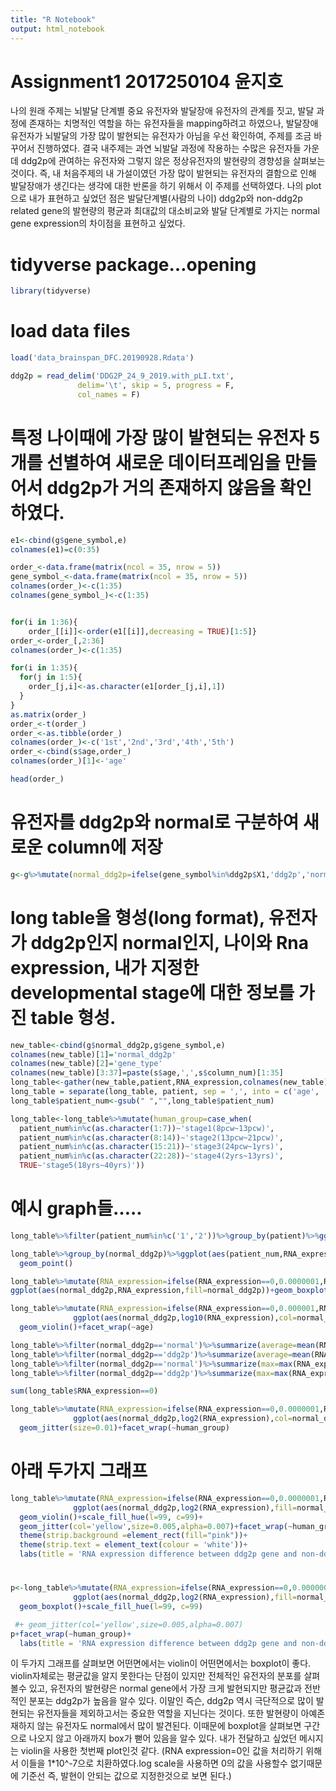 ```yaml
---
title: "R Notebook"
output: html_notebook
---
```


# Assignment1 2017250104 윤지호 
나의 원래 주제는 뇌발달 단계별 중요 유전자와 발달장애 유전자의 관계를 짓고, 발달 과정에 존재하는 
치명적인 역할을 하는 유전자들을 mapping하려고 하였으나, 발달장애 유전자가 뇌발달의 가장 많이 발현되는
유전자가 아님을 우선 확인하여,  주제를 조금 바꾸어서 진행하였다.
결국 내주제는 과연 뇌발달 과정에 작용하는 수많은 유전자들 가운데 ddg2p에 관여하는 유전자와 그렇지 않은
정상유전자의 발현량의 경향성을 살펴보는 것이다. 즉, 내 처음주제의 내 가설이였던 가장 많이 발현되는 유전자의 결함으로 인해 발달장애가 생긴다는 생각에 대한 반론을 하기 위해서 이 주제를 선택하였다.
나의 plot으로 내가 표현하고 싶었던 점은 발달단계별(사람의 나이) ddg2p와 non-ddg2p related gene의 발현량의 평균과 최대값의 대소비교와 발달 단계별로 가지는 normal gene expression의 차이점을 표현하고 싶었다. 


# tidyverse package...opening 
```r
library(tidyverse)
```
# load data files
```r
load('data_brainspan_DFC.20190928.Rdata')

ddg2p = read_delim('DDG2P_24_9_2019.with_pLI.txt', 
               delim='\t', skip = 5, progress = F, 
               col_names = F)

```
# 특정 나이때에 가장 많이 발현되는 유전자 5개를 선별하여 새로운 데이터프레임을 만들어서 ddg2p가 거의 존재하지 않음을 확인하였다.
```r
e1<-cbind(g$gene_symbol,e)
colnames(e1)=c(0:35)

order_<-data.frame(matrix(ncol = 35, nrow = 5))
gene_symbol_<-data.frame(matrix(ncol = 35, nrow = 5))
colnames(order_)<-c(1:35)
colnames(gene_symbol_)<-c(1:35)


for(i in 1:36){
    order_[[i]]<-order(e1[[i]],decreasing = TRUE)[1:5]}
order_<-order_[,2:36]
colnames(order_)<-c(1:35)

for(i in 1:35){
  for(j in 1:5){
    order_[j,i]<-as.character(e1[order_[j,i],1])
  }
}
as.matrix(order_)
order_<-t(order_)
order_<-as.tibble(order_)
colnames(order_)<-c('1st','2nd','3rd','4th','5th')
order_<-cbind(s$age,order_)
colnames(order_)[1]<-'age'
```

```r
head(order_)
```
# 유전자를 ddg2p와 normal로 구분하여 새로운 column에 저장 
```r
g<-g%>%mutate(normal_ddg2p=ifelse(gene_symbol%in%ddg2p$X1,'ddg2p','normal'))
```
# long table을 형성(long format), 유전자가 ddg2p인지 normal인지, 나이와 Rna expression, 내가 지정한 developmental stage에 대한 정보를 가진 table 형성.
```r
new_table<-cbind(g$normal_ddg2p,g$gene_symbol,e)
colnames(new_table)[1]='normal_ddg2p'
colnames(new_table)[2]='gene_type'
colnames(new_table)[3:37]=paste(s$age,',',s$column_num)[1:35]
long_table<-gather(new_table,patient,RNA_expression,colnames(new_table)[3:37],factor_key = TRUE)
long_table = separate(long_table, patient, sep = ',', into = c('age', 'patient_num'), remove = F)
long_table$patient_num<-gsub(" ","",long_table$patient_num)

long_table<-long_table%>%mutate(human_group=case_when(
  patient_num%in%c(as.character(1:7))~'stage1(8pcw~13pcw)',
  patient_num%in%c(as.character(8:14))~'stage2(13pcw~21pcw)',
  patient_num%in%c(as.character(15:21))~'stage3(24pcw~1yrs)',
  patient_num%in%c(as.character(22:28))~'stage4(2yrs~13yrs)',
  TRUE~'stage5(18yrs~40yrs)'))
```

# 예시 graph들.....

```r
long_table%>%filter(patient_num%in%c('1','2'))%>%group_by(patient)%>%ggplot(aes(patient,RNA_expression,fill=normal_ddg2p))+geom_bar(stat='identity',position = position_dodge())
```

```r
long_table%>%group_by(normal_ddg2p)%>%ggplot(aes(patient_num,RNA_expression,col=normal_ddg2p))+
  geom_point()
```


```r
long_table%>%mutate(RNA_expression=ifelse(RNA_expression==0,0.0000001,RNA_expression))%>%
ggplot(aes(normal_ddg2p,RNA_expression,fill=normal_ddg2p))+geom_boxplot()+scale_y_log10()
```

```r
long_table%>%mutate(RNA_expression=ifelse(RNA_expression==0,0.000001,RNA_expression))%>%
              ggplot(aes(normal_ddg2p,log10(RNA_expression),col=normal_ddg2p))+
  geom_violin()+facet_wrap(~age) 

long_table%>%filter(normal_ddg2p=='normal')%>%summarize(average=mean(RNA_expression))%>%pull(average)
long_table%>%filter(normal_ddg2p=='ddg2p')%>%summarize(average=mean(RNA_expression))%>%pull(average)
long_table%>%filter(normal_ddg2p=='normal')%>%summarize(max=max(RNA_expression))%>%pull(max)
long_table%>%filter(normal_ddg2p=='ddg2p')%>%summarize(max=max(RNA_expression))%>%pull(max)

sum(long_table$RNA_expression==0)
```
```r
long_table%>%mutate(RNA_expression=ifelse(RNA_expression==0,0.0000001,RNA_expression))%>%
              ggplot(aes(normal_ddg2p,log2(RNA_expression),col=normal_ddg2p))+
  geom_jitter(size=0.01)+facet_wrap(~human_group) 
```
# 아래 두가지 그래프
```r
long_table%>%mutate(RNA_expression=ifelse(RNA_expression==0,0.0000001,RNA_expression))%>%
              ggplot(aes(normal_ddg2p,log2(RNA_expression),fill=normal_ddg2p))+
  geom_violin()+scale_fill_hue(l=99, c=99)+
  geom_jitter(col='yellow',size=0.005,alpha=0.007)+facet_wrap(~human_group)+theme_bw()+
  theme(strip.background =element_rect(fill="pink"))+
  theme(strip.text = element_text(colour = 'white'))+
  labs(title = 'RNA expression difference between ddg2p gene and non-ddg2p ordered by ages',x='',y='RNA expression in log2 scale')
```
#
```r
p<-long_table%>%mutate(RNA_expression=ifelse(RNA_expression==0,0.0000001,RNA_expression))%>%
              ggplot(aes(normal_ddg2p,log2(RNA_expression),fill=normal_ddg2p))+
  geom_boxplot()+scale_fill_hue(l=99, c=99)
```
```r
 #+ geom_jitter(col='yellow',size=0.005,alpha=0.007)
p+facet_wrap(~human_group)+
  labs(title = 'RNA expression difference between ddg2p gene and non-ddg2p ordered by ages',x='',y='RNA expression in log2 scale')
```
이 두가지 그래프를 살펴보면 어떤면에서는 violin이 어떤면에서는 boxplot이 좋다. violin자체로는 평균값을 알지 못한다는 단점이 있지만 전체적인 유전자의 분포를 살펴볼수 있고, 유전자의 발현량은 normal gene에서 가장 크게 발현되지만 평균값과 전반적인 분포는 ddg2p가 높음을 알수 있다. 이말인 즉슨, ddg2p 역시 극단적으로 많이 발현되는 유전자들을 제외하고서는 중요한 역할을 지닌다는 것이다. 또한 발현량이 아예존재하지 않는 유전자도 normal에서 많이 발견된다. 이때문에 boxplot을 살펴보면 구간으로 나오지 않고 아래까지 box가 뻗어 있음을 알수 있다. 내가 전달하고 싶었던 메시지는 violin을 사용한 첫번째 plot인것 같다. 
(RNA expression=0인 값을 처리하기 위해서 이들을 1*10^-7으로 치환하였다.log scale을 사용하면 0의 값을 사용할수 없기때문에 기준선 즉, 발현이 안되는 값으로 지정한것으로 보면 된다.)



